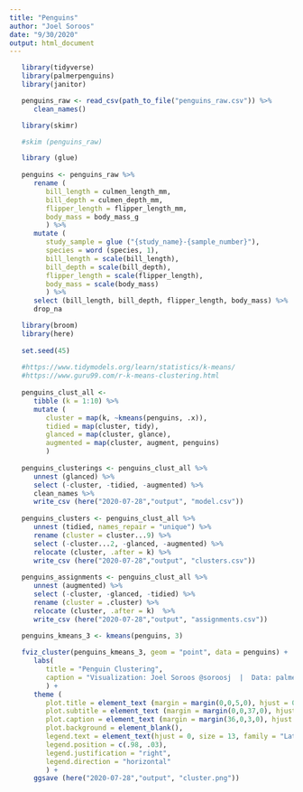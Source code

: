 ```yaml
---
title: "Penguins"
author: "Joel Soroos"
date: "9/30/2020"
output: html_document
---
```



```r

   library(tidyverse)
   library(palmerpenguins)
   library(janitor)

   penguins_raw <- read_csv(path_to_file("penguins_raw.csv")) %>%
      clean_names()
```


```r

   library(skimr)

   #skim (penguins_raw)
```


```r

   library (glue)
   
   penguins <- penguins_raw %>%
      rename (
         bill_length = culmen_length_mm,
         bill_depth = culmen_depth_mm,
         flipper_length = flipper_length_mm,
         body_mass = body_mass_g
         ) %>%
      mutate (
         study_sample = glue ("{study_name}-{sample_number}"),
         species = word (species, 1),
         bill_length = scale(bill_length),
         bill_depth = scale(bill_depth),
         flipper_length = scale(flipper_length),
         body_mass = scale(body_mass)
         ) %>%
      select (bill_length, bill_depth, flipper_length, body_mass) %>%
      drop_na
```

```r

   library(broom)
   library(here)
   
   set.seed(45)
   
   #https://www.tidymodels.org/learn/statistics/k-means/
   #https://www.guru99.com/r-k-means-clustering.html
   
   penguins_clust_all <- 
      tibble (k = 1:10) %>%
      mutate (
         cluster = map(k, ~kmeans(penguins, .x)),
         tidied = map(cluster, tidy),
         glanced = map(cluster, glance),
         augmented = map(cluster, augment, penguins)
         )
   
   penguins_clusterings <- penguins_clust_all %>%
      unnest (glanced) %>%
      select (-cluster, -tidied, -augmented) %>%
      clean_names %>%
      write_csv (here("2020-07-28","output", "model.csv"))
   
   penguins_clusters <- penguins_clust_all %>%
      unnest (tidied, names_repair = "unique") %>%
      rename (cluster = cluster...9) %>%
      select (-cluster...2, -glanced, -augmented) %>%
      relocate (cluster, .after = k) %>%
      write_csv (here("2020-07-28","output", "clusters.csv"))
   
   penguins_assignments <- penguins_clust_all %>%
      unnest (augmented) %>%
      select (-cluster, -glanced, -tidied) %>%
      rename (cluster = .cluster) %>%
      relocate (cluster, .after = k)  %>%
      write_csv (here("2020-07-28","output", "assignments.csv"))
   
   penguins_kmeans_3 <- kmeans(penguins, 3)
```

```r
   fviz_cluster(penguins_kmeans_3, geom = "point", data = penguins) +
      labs(
         title = "Penguin Clustering",
         caption = "Visualization: Joel Soroos @soroosj  |  Data: palmerpenguins R package"
         ) +
      theme (
         plot.title = element_text (margin = margin(0,0,5,0), hjust = 0.5, size = 15, family = "Lato"),
         plot.subtitle = element_text (margin = margin(0,0,37,0), hjust = 0.5, size = 14, family = "Lato"),
         plot.caption = element_text (margin = margin(36,0,3,0), hjust = 0.5, size = 11, family = "Lato"),
         plot.background = element_blank(),
         legend.text = element_text(hjust = 0, size = 13, family = "Lato"),
         legend.position = c(.98, .03),
         legend.justification = "right",
         legend.direction = "horizontal"
         ) +
      ggsave (here("2020-07-28","output", "cluster.png"))
```


